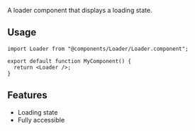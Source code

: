 
<Meta of={LoaderStory} />

<Banner title="Loader" />

<PageLayout>

A loader component that displays a loading state.

## Usage

```tsx
import Loader from "@components/Loader/Loader.component";

export default function MyComponent() {
  return <Loader />;
}
```

## Features

- Loading state
- Fully accessible

</PageLayout>
